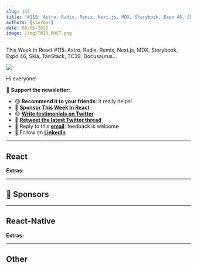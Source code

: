 ```yaml
---
slug: 115
title: "#115: Astro, Radix, Remix, Next.js, MDX, Storybook, Expo 46, Skia, TanStack, TC39, Docusaurus..."
authors: [slorber]
date: 08-05-2022
image: /img/TWIR_POST.png
---
```


This Week In React #115: Astro, Radix, Remix, Next.js, MDX, Storybook, Expo 46, Skia, TanStack, TC39, Docusaurus...

![](/img/TWIR_POST.png)

<!-- truncate -->

Hi everyone!

🙏 **Support the newsletter:**

-   😘 **Recommend it to your friends**: it really helps!
-   💸 [**Sponsor This Week In React**](https://gist.github.com/slorber/cb732fb5d0a002c4d73236a9baeba7bb?utm_campaign=thisweekinreact&utm_medium=email&utm_source=Revue%20newsletter)
-   😍 [**Write testimonials on Twitter**](https://twitter.com/sebastienlorber/timelines/1448942785814466561?utm_campaign=thisweekinreact&utm_medium=email&utm_source=Revue%20newsletter)
-   🧵 [**Retweet the latest Twitter thread**](https://slo.im/thread?utm_campaign=thisweekinreact&utm_medium=email&utm_source=Revue%20newsletter)
-   📨 Reply to this [**email**](mailto:lorber.sebastien@gmail.com?utm_campaign=thisweekinreact&utm_medium=email&utm_source=Revue%20newsletter): feedback is welcome
-   👥 Follow on [**LinkedIn**](https://www.linkedin.com/company/this-week-in-react/?utm_campaign=This%20Week%20In%20React&utm_medium=email&utm_source=Revue%20newsletter)

---

## React

**Extras:**

---

## 💸 Sponsors

---

## React-Native

**Extras:**


---

## Other

